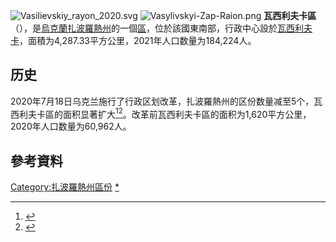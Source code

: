 [[File:Vasilievskiy_rayon_2020.svg|thumb]]
[[Image:Vasylivskyi-Zap-Raion.png|thumb]]
'''瓦西利夫卡區'''（{{lang-uk|Василівський район}}），是[[烏克蘭|烏克蘭]][[扎波羅熱州|扎波羅熱州]]的一個[[区_(乌克兰)|區]]，位於該國東南部，行政中心設於[[瓦西利夫卡|瓦西利夫卡]]，面積为4,287.33平方公里，2021年人口数量为184,224人。

== 历史 ==
2020年7月18日乌克兰施行了行政区划改革，扎波羅熱州的区份数量减至5个，瓦西利夫卡區的面积显著扩大<ref>{{Cite news |date=2020-07-18 |script-title=uk:Про утворення та ліквідацію районів. Постанова Верховної Ради України № 807-ІХ. |language=uk |url=http://www.golos.com.ua/article/333466 |access-date=2020-10-03 |work=Голос України}}</ref><ref name="2020_reform_maps">{{Cite web |date=2020-07-17 |script-title=uk:Нові райони: карти + склад |url=https://www.minregion.gov.ua/press/news/novi-rajony-karty-sklad/ |access-date=2022-04-15 |language=uk |website=Міністерство розвитку громад та територій України}}</ref>。改革前瓦西利夫卡區的面积为1,620平方公里，2020年人口数量为60,962人。

==參考資料==
{{Reflist}}

{{Zaporizhia-geo-stub}}

[[Category:扎波羅熱州區份|Category:扎波羅熱州區份]]
[[Category:瓦西利夫卡區|*]]